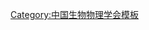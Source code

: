 {{Navbox
| name   = 中国生物物理学会第四届理事会
| title  = [[中国生物物理学会]]第四届理事会
| above  = 1990年－1994年
| bodyclass = hlist
| group1 = 理事长
| list1  = [[梁栋材 (分子生物物理学家)|梁栋材]]
| group2 = 副理事长
| list2  = 
* [[赵南明]]
* [[刘文龙]]
| group3 = 常务理事
| list3  = 
* [[陈润生]]
* [[陈惟昌]]
* [[梁栋材 (分子生物物理学家)|梁栋材]]
* [[刘文龙]]
* [[吕克定]]
* [[罗昌容]]
* [[丘冠英]]
* [[曲直|曲　直]]
* [[施永德]]
* [[孙复川]]
* [[王大成 (分子生物物理学家)|王大成]]
* [[王书荣]]
* [[吴本玠]]
* [[吴元德]]
* [[赵南明]]
| group4 = 理事
| list4  = 
* [[陈祖义]]
* [[何镇陆]]
* [[胡天喜]]
* [[黄秉宪]]
* [[江丕栋]]
* [[林家瑞]]
* [[刘克球]]
* [[罗辽复]]
* [[欧阳羲同]]
* [[阮康成]]
* [[沈钧贤]]
* [[施蕴渝]]
* [[苏雅娴]]
* [[唐树延]]
* [[汪和睦]]
* [[汪云九]]
* [[王公瑞]]
* [[翁元凯]]
* [[严国光]]
* [[叶家明]]
* [[张志鸿]]
* [[张志义]]
* [[钟慈声]]
* [[周希贤]]
| group5 = 
| list5  = 
| group6 = 
| list6  = 
}}<noinclude>
{{collapsible option}}
[[Category:中国生物物理学会模板]]
</noinclude>